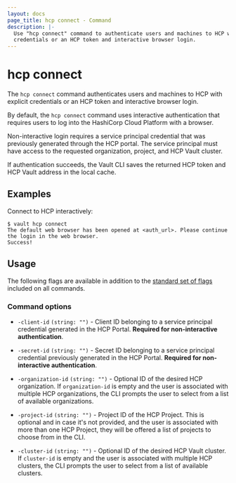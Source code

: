 ```yaml
---
layout: docs
page_title: hcp connect - Command
description: |-
  Use "hcp connect" command to authenticate users and machines to HCP with explicit
  credentials or an HCP token and interactive browser login.
---
```


# hcp connect

The `hcp connect` command authenticates users and machines to HCP with explicit
credentials or an HCP token and interactive browser login.

By default, the `hcp connect` command uses interactive authentication that requires
users to log into the HashiCorp Cloud Platform with a browser.

Non-interactive login requires a service principal credential that was
previously generated through the HCP portal. The service principal must have
access to the requested organization, project, and HCP Vault cluster.

If authentication succeeds, the Vault CLI saves the returned HCP token and HCP
Vault address in the local cache.

## Examples

Connect to HCP interactively:

```shell-session
$ vault hcp connect
The default web browser has been opened at <auth_url>. Please continue the login in the web browser.
Success!
```

## Usage

The following flags are available in addition to the [standard set of
flags](/vault/docs/commands) included on all commands.

### Command options

- `-client-id` `(string: "")` - Client ID belonging to a service principal
credential generated in the HCP Portal. **Required for non-interactive
authentication**.

- `-secret-id` `(string: "")` - Secret ID belonging to a service principal
credential previously generated in the HCP Portal. **Required for
non-interactive authentication**.

- `-organization-id` `(string: "")` - Optional ID of the desired HCP
organization. If `organization-id` is empty and the user is associated with
multiple HCP organizations, the CLI prompts the user to select from a list
of available organizations.

- `-project-id` `(string: "")` - Project ID of the HCP Project. This is optional and in case it's not provided,
and the user is associated with more than one HCP Project, they will be offered a list of projects to choose from in the CLI.

- `-cluster-id` `(string: "")` - Optional ID of the desired HCP Vault cluster.
If `cluster-id` is empty and the user is associated with multiple HCP clusters,
the CLI prompts the user to select from a list of available clusters.
